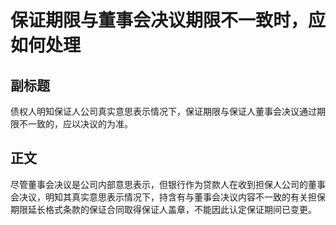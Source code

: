 # 保证期限与董事会决议期限不一致时，应如何处理
## 副标题
债权人明知保证人公司真实意思表示情况下，保证期限与保证人董事会决议通过期限不一致的，应以决议的为准。
## 正文
尽管董事会决议是公司内部意思表示，但银行作为贷款人在收到担保人公司的董事会决议，明知其真实意思表示情况下，持含有与董事会决议内容不一致的有关担保期限延长格式条款的保证合同取得保证人盖章，不能因此认定保证期间已变更。